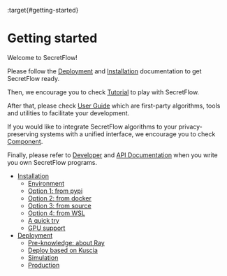 :target{#getting-started}

# <Target id="id1" />Getting started

Welcome to SecretFlow!

Please follow the [Deployment](deployment.mdx#deployment) and [Installation](installation.mdx#installation) documentation to get SecretFlow ready.

Then, we encourage you to check [Tutorial](../tutorial/index.mdx#tutorial) to play with SecretFlow.

After that, please check [User Guide](../user_guide/index.mdx#user-guide) which are first-party algorithms, tools and utilities to facilitate your development.

If you would like to integrate SecretFlow algorithms to your privacy-preserving systems with a unified interface, we encourage you to check [Component](../component/index.mdx#component).

Finally, please refer to [Developer](../developer/index.mdx#developer) and [API Documentation](../api/index.mdx#api) when you write you own SecretFlow programs.

<TableOfContents>


  - [Installation](installation.mdx)
    - [Environment](installation.mdx#environment)
    - [Option 1: from pypi](installation.mdx#option-1-from-pypi)
    - [Option 2: from docker](installation.mdx#option-2-from-docker)
    - [Option 3: from source](installation.mdx#option-3-from-source)
    - [Option 4: from WSL](installation.mdx#option-4-from-wsl)
    - [A quick try](installation.mdx#a-quick-try)
    - [GPU support](installation.mdx#gpu-support)
  - [Deployment](deployment.mdx)
    - [Pre-knowledge: about Ray](deployment.mdx#pre-knowledge-about-ray)
    - [Deploy based on Kuscia](deployment.mdx#deploy-based-on-kuscia)
    - [Simulation](deployment.mdx#simulation)
    - [Production](deployment.mdx#production)
</TableOfContents>
